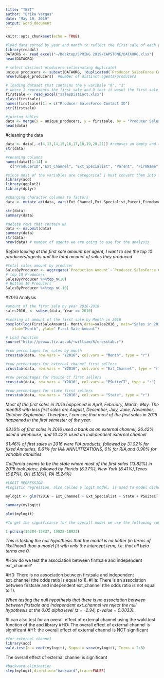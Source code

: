 ```yaml
---
title: "TEST"
author: "Erika Vargas"
date: "May 19, 2019"
output: word_document
---
```


```r
knitr::opts_chunk$set(echo = TRUE)
```

```r
#load data sorted by year and month to reflect the first sale of each producer/agent
library(readxl)
DATAORG <- read_excel("~/Desktop/SPRING 2019/CAPSTONE/DATAORG.xlsx")
head(DATAORG)
```

```r
# select distinct producers (eliminating duplicate)
unique_producers <- subset(DATAORG, !duplicated(`Producer SalesForce Contact ID`))
nrow(unique_producers)  #number of distinct agents/producers
```

```r
# loading dataset that contains the y varibale "0", "1"
# where 1 represents the first sale and 0 that it wasnt the first sale
firstsale <- read_excel("salesDistinct.xlsx")
class(firstsale)
names(firstsale)[1] = c("Producer SalesForce Contact ID")
str(firstsale)
```

```r
#joining tables
data <- merge(x = unique_producers, y = firstsale, by = "Producer SalesForce Contact ID", all = TRUE)
head(data)
```

#cleaning the data
```r
data <- data[,-c(4,13,14,15,16,17,18,19,20,21)] #removes an empty and redundant columns
str(data)

#renaming columns
names(data)[1:14] =
  c("ProducerID","Ext_Channel", "Ext_Specialist", "Parent", "FirmName", "State", "PSuiteCT", "ProductName", "Year" , "Month", "FirstSaleAmount","Y2016","Y2017","Y2018")

#since most of the variables are categorical I must convert them into factors
library(aod)
library(ggplot2)
library(dplyr)

#changing character columns to factors 
data <- mutate_at(data, vars(Ext_Channel,Ext_Specialist,Parent,FirmName,State,PSuiteCT, ProductName,Year, Month, Y2016,Y2017, Y2018), as.factor)

str(data)
summary(data)

#delete rows that contain NA
data <- na.omit(data)
summary(data)
str(data)
nrow(data) # number of agents we are going to use for the analysis 
```

*Before looking at the first sale amount per agent, I want to see the top 10 producers/agents and the total amount of sales they produced*
```r
#total sales amount by producer
SalesByProducer <- aggregate(`Production Amount`~`Producer SalesForce Contact ID`,data=DATAORG,FUN=sum)
# top 10 Producers
SalesByProducer %>%top_n(10)
# Bottom 10 Producers
SalesByProducer %>%top_n(-10)
```



#2016 Analysis
```r
#amount of the first sale by year 2016-2018
sales2016_ <- subset(data, Year == 2016)

#looking at amount of the first sale by Month in 2016
boxplot(log(FirstSaleAmount)~ Month,data=sales2016_, main="Sales in 2016", 
   xlab="Month", ylab=" First Sale Amount")

# Load function
source("http://pcwww.liv.ac.uk/~william/R/crosstab.r")

#row percentages for sales by month
crosstab(data, row.vars = "Y2016", col.vars = "Month", type = "r")

#row percentages for external channel first sellers
crosstab(data, row.vars = "Y2016", col.vars = "Ext_Channel", type = "r")

#row percentages for PSuite CT first sellers 
crosstab(data, row.vars = "Y2016", col.vars = "PSuiteCT", type = "r")

#row percentages for state first sellers 
crosstab(data, row.vars = "Y2016", col.vars = "State", type = "r")
```

*Most of the first sales in 2016 happened in April, February, March, May. The monthS with less first sales are August, December, July, June, November, October September. Therefore, I can see that most of the first sales in 2016 happened in the first semester of the year.*

*63.16% of first sales in 2016 used a bank as an external channel, 26.42% used a wirehouse, and 10.42% used an independent external channel*

*61.46% of first sales in 2016 were FIA products, followed by 31.02%  for fixed Annuities, 6.61% for IA& ANNUITIZATIONS, 0% for RIA,and 0.90% for variable annuities*

*California seems to be the state where most of the first sales (13.82%) in 2016 took place, followed by Florida (8.37%), New York (8.41%),Texas (5.87%), OH (5.18%), PA (5.24%)*


```r
#LOGIT REGRESSION
#Logistic regression, also called a logit model, is used to model dichotomous outcome variables, I n this case weather the produce had a first sale or not (1 or 0). In the logit model the log odds of the outcome is modeled as a linear combination of the predictor variables.

mylogit <- glm(Y2016 ~ Ext_Channel + Ext_Specialist + State + PSuiteCT + Month + FirstSaleAmount, data = data, family = "binomial")

summary(mylogit)
```

```r
plot(mylogit)

#To get the significance for the overall model we use the following command:

1-pchisq(16204-15837, 19028-18923)

```
*This is testing the null hypothesis that the model is no better (in terms of likelihood) than a model fit with only the intercept term, i.e. that all beta terms are 0.*

#How do we test the association between firstsale and independent ext_channel?

#H0: There is no association between firstsale and independent ext_channel (the odds ratio is equal to 1).
#Ha: There is an association between firstsale and independent ext_channel (the odds ratio is not equal to 1).

*When testing the null hypothesis that there is no association between between firstsale and independent ext_channel we reject the null hypothesis at the 0.05 alpha level (z = -2.94, p-value = 0.0033).*

#I can also test for an overall effect of external channel using the wald.test function of the aod library
#HO: The overall effect of external channel is significant
#H1: the overall effect of external channel is NOT significant

```r
#for external channel
library(aod)
wald.test(b = coef(mylogit), Sigma = vcov(mylogit), Terms = 2:3)

```

The overall effect of external channel is significant 

```r
#backward elimination 
step(mylogit,direction="backward",trace=FALSE)
```

